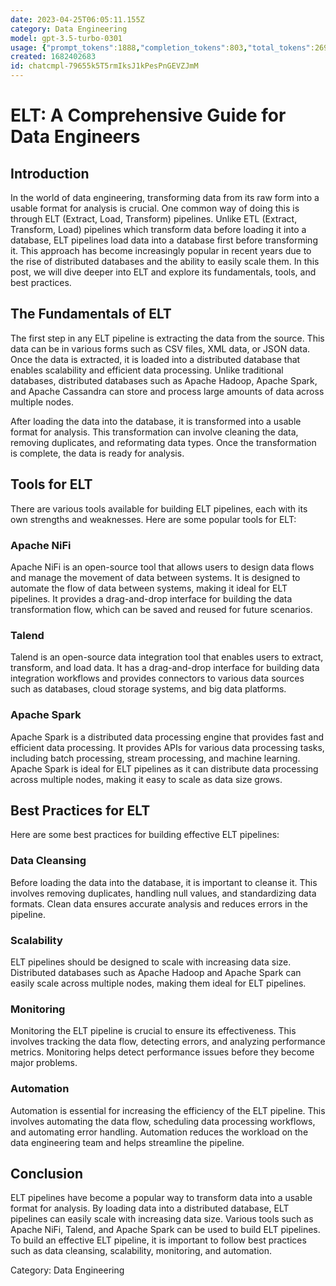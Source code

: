 ```yaml
---
date: 2023-04-25T06:05:11.155Z
category: Data Engineering
model: gpt-3.5-turbo-0301
usage: {"prompt_tokens":1888,"completion_tokens":803,"total_tokens":2691}
created: 1682402683
id: chatcmpl-79655k5T5rmIksJ1kPesPnGEVZJmM
---
```


# ELT: A Comprehensive Guide for Data Engineers

## Introduction
In the world of data engineering, transforming data from its raw form into a usable format for analysis is crucial. One common way of doing this is through ELT (Extract, Load, Transform) pipelines. Unlike ETL (Extract, Transform, Load) pipelines which transform data before loading it into a database, ELT pipelines load data into a database first before transforming it. This approach has become increasingly popular in recent years due to the rise of distributed databases and the ability to easily scale them. In this post, we will dive deeper into ELT and explore its fundamentals, tools, and best practices.

## The Fundamentals of ELT
The first step in any ELT pipeline is extracting the data from the source. This data can be in various forms such as CSV files, XML data, or JSON data. Once the data is extracted, it is loaded into a distributed database that enables scalability and efficient data processing. Unlike traditional databases, distributed databases such as Apache Hadoop, Apache Spark, and Apache Cassandra can store and process large amounts of data across multiple nodes.

After loading the data into the database, it is transformed into a usable format for analysis. This transformation can involve cleaning the data, removing duplicates, and reformating data types. Once the transformation is complete, the data is ready for analysis.

## Tools for ELT
There are various tools available for building ELT pipelines, each with its own strengths and weaknesses. Here are some popular tools for ELT:

### Apache NiFi
Apache NiFi is an open-source tool that allows users to design data flows and manage the movement of data between systems. It is designed to automate the flow of data between systems, making it ideal for ELT pipelines. It provides a drag-and-drop interface for building the data transformation flow, which can be saved and reused for future scenarios.

### Talend
Talend is an open-source data integration tool that enables users to extract, transform, and load data. It has a drag-and-drop interface for building data integration workflows and provides connectors to various data sources such as databases, cloud storage systems, and big data platforms.

### Apache Spark
Apache Spark is a distributed data processing engine that provides fast and efficient data processing. It provides APIs for various data processing tasks, including batch processing, stream processing, and machine learning. Apache Spark is ideal for ELT pipelines as it can distribute data processing across multiple nodes, making it easy to scale as data size grows.

## Best Practices for ELT
Here are some best practices for building effective ELT pipelines:

### Data Cleansing
Before loading the data into the database, it is important to cleanse it. This involves removing duplicates, handling null values, and standardizing data formats. Clean data ensures accurate analysis and reduces errors in the pipeline.

### Scalability
ELT pipelines should be designed to scale with increasing data size. Distributed databases such as Apache Hadoop and Apache Spark can easily scale across multiple nodes, making them ideal for ELT pipelines.

### Monitoring
Monitoring the ELT pipeline is crucial to ensure its effectiveness. This involves tracking the data flow, detecting errors, and analyzing performance metrics. Monitoring helps detect performance issues before they become major problems.

### Automation
Automation is essential for increasing the efficiency of the ELT pipeline. This involves automating the data flow, scheduling data processing workflows, and automating error handling. Automation reduces the workload on the data engineering team and helps streamline the pipeline.

## Conclusion
ELT pipelines have become a popular way to transform data into a usable format for analysis. By loading data into a distributed database, ELT pipelines can easily scale with increasing data size. Various tools such as Apache NiFi, Talend, and Apache Spark can be used to build ELT pipelines. To build an effective ELT pipeline, it is important to follow best practices such as data cleansing, scalability, monitoring, and automation.

Category: Data Engineering